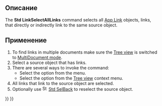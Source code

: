 <languages/>

<div class="mw-translate-fuzzy">
{{Docnav/ru
|[[Std_LinkSelectLinkedFinal/ru|Перейти на самый глубокий связанный объект]]
|[[Std_SelBack/ru|Назад]]
|[[Std_Base/ru|Стандартные команды и инструменты]]
|IconL=Std_LinkSelectLinkedFinal.svg
|IconR=Std_SelBack.svg
|IconC=Freecad.svg
}}
</div>

<div class="mw-translate-fuzzy">
{{GuiCommand/ru
|Name/ru=Выбрать все ссылки
|Name=Std_LinkSelectAllLinks
|MenuLocation=
|Workbenches=Все
|Version=0.19
|SeeAlso=[[Std_LinkSelectLinked/ru|Перейти к связанному объекту]], [[Std_LinkSelectLinkedFinal/ru|Перейти на самый глубокий связанный объект]], [[Std_SelBack/ru|Назад]], [[Std_SelForward/ru|Вперёд]]
}}
</div>

<span id="Description"></span>
== Описание ==

The '''Std LinkSelectAllLinks''' command selects all [[App_Link|App Link]] objects, links, that directly or indirectly link to the same source object.

<span id="Usage"></span>
== Применение ==

# To find links in multiple documents make sure the [[Tree_view|Tree view]] is switched to [[Std_TreeMultiDocument|MultiDocument mode]].
# Select a source object that has links.
# There are several ways to invoke the command:
#* Select the {{MenuCommand|View → Link navigation → [[Image:Std_LinkSelectAllLinks.svg|16px]] Select all links}} option from the menu.
#* Select the {{MenuCommand|Link actions → [[Image:Std_LinkSelectAllLinks.svg|16px]] Select all links}} option from the [[Tree_view|Tree view]] context menu.
# All links that link to the source object are selected.
# Optionally use [[Image:Std_SelBack.svg|16px]] [[Std_SelBack|Std SelBack]] to reselect the source object.


<div class="mw-translate-fuzzy">
{{Docnav/ru
|[[Std_LinkSelectLinkedFinal/ru|Перейти на самый глубокий связанный объект]]
|[[Std_SelBack/ru|Назад]]
|[[Std_Base/ru|Стандартные команды и инструменты]]
|IconL=Std_LinkSelectLinkedFinal.svg
|IconR=Std_SelBack.svg
|IconC=Freecad.svg
}}
</div>

{{Std_Base_navi{{#translation:}}}}
{{Userdocnavi{{#translation:}}}}